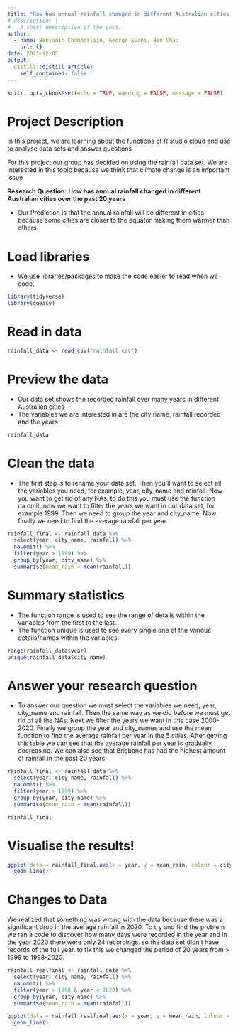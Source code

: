 ```yaml
---
title: "How has annual rainfall changed in different Australian cities over the past 20 years?"
# description: |
#   A short description of the post.
author:
  - name: Benjamin Chamberlain, George Evans, Ben Chau
    url: {}
date: 2021-12-05
output:
  distill::distill_article:
    self_contained: false
---
```


<!-- have to knit before build -->
<!-- need space before and after R chunks -->

```r
knitr::opts_chunk$set(echo = TRUE, warning = FALSE, message = FALSE)
```

# Project Description

In this project, we are learning about the functions of R studio cloud and use to analyse data sets and answer questions

For this project our group has decided on using the rainfall data set. We are interested in this topic because we think that climate change is an important issue

**Research Question: How has annual rainfall changed in different Australian cities over the past 20 years**

- Our Prediction is that the annual rainfall will be different in cities because some cities are closer to the equator making them warmer than others

# Load libraries 

- We use libraries/packages to make the code easier to read when we code.

```r
library(tidyverse)
library(ggeasy)
```

# Read in data

```r
rainfall_data <- read_csv("rainfall.csv")
```

# Preview the data 

- Our data set shows the recorded rainfall over many years in different Australian cities
- The variables we are interested in are the city name, rainfall recorded and the years

```r
rainfall_data
```

# Clean the data

- The first step is to rename your data set. Then you'll want to select all the variables you need, for example, year, city_name and rainfall. Now you want to get rid of any NAs, to do this you must use the function na.omit. now we want to filter the years we want in our data set, for example 1999. Then we need to group the year and city_name. Now finally we need to find the average rainfall per year.

```r
rainfall_final <- rainfall_data %>% 
  select(year, city_name, rainfall) %>%
  na.omit() %>%
  filter(year > 1999) %>%
  group_by(year, city_name) %>%
  summarise(mean_rain = mean(rainfall))
```

# Summary statistics

 - The function range is used to see the range of details within the variables from the first to the last.
 - The function unique is used to see every single one of the various details/names within the variables.

```r
range(rainfall_data$year)
unique(rainfall_data$city_name)
```

# Answer your research question

- To answer our question we must select the variables we need, year, city_name and rainfall. Then the same way as we did before we must get rid of all the NAs. Next we filter the years we want in this case 2000-2020. Finally we group the year and city_names and use the mean function to find the average rainfall per year in the 5 cities. After getting this table we can see that the average rainfall per year is gradually decreasing. We can also see that Brisbane has had the highest amount of rainfall in the past 20 years

```r
rainfall_final <- rainfall_data %>% 
  select(year, city_name, rainfall) %>%
  na.omit() %>%
  filter(year > 1999) %>%
  group_by(year, city_name) %>%
  summarise(mean_rain = mean(rainfall))

rainfall_final
```

# Visualise the results!

```r
ggplot(data = rainfall_final,aes(x = year, y = mean_rain, colour = city_name)) +
  geom_line()
```

# Changes to Data

We realized that something was wrong with the data because there was a significant drop in the average rainfall in 2020. To try and find the problem we ran a code to discover how many days were recorded in the year and in the year 2020 there were only 24 recordings. so the data set didn't have records of the full year. to fix this we changed the period of 20 years from > 1999 to 1998-2020.

```r
rainfall_realfinal <- rainfall_data %>% 
  select(year, city_name, rainfall) %>%
  na.omit() %>%
  filter(year > 1998 & year < 2020) %>%
  group_by(year, city_name) %>%
  summarise(mean_rain = mean(rainfall))

ggplot(data = rainfall_realfinal,aes(x = year, y = mean_rain, colour = city_name)) +
  geom_line()

```
